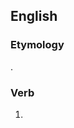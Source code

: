 ==English==

===Etymology===
{{suffix|got|est|lang=en}}.

===Verb===
{{head|en|verb form|cat2=simple verb past forms|cat3=second-person singular forms}}

# {{context|archaic|lang=en}} {{second-person singular past of|get|lang=en}}